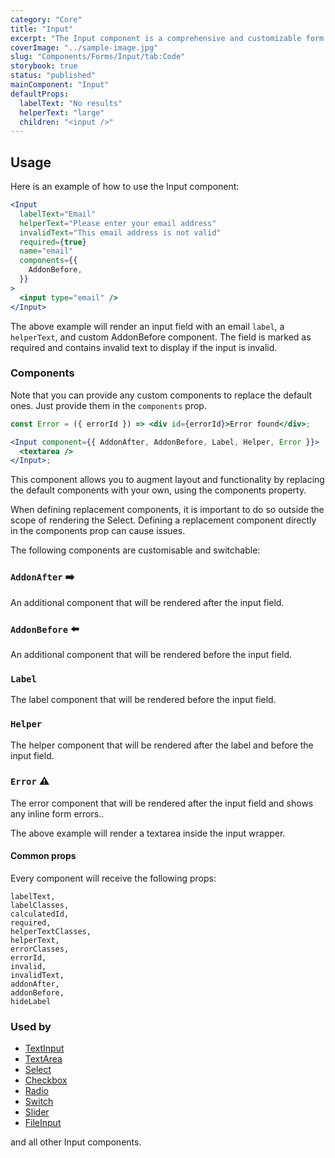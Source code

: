 ```yaml
---
category: "Core"
title: "Input"
excerpt: "The Input component is a comprehensive and customizable form input wrapper that provides options for labels, helper text, error messages, and additional child content."
coverImage: "../sample-image.jpg"
slug: "Components/Forms/Input/tab:Code"
storybook: true
status: "published"
mainComponent: "Input"
defaultProps:
  labelText: "No results"
  helperText: "large"
  children: "<input />"
---
```


## Usage

Here is an example of how to use the Input component:

```jsx
<Input
  labelText="Email"
  helperText="Please enter your email address"
  invalidText="This email address is not valid"
  required={true}
  name="email"
  components={{
    AddonBefore,
  }}
>
  <input type="email" />
</Input>
```

The above example will render an input field with an email `label`, a `helperText`, and custom AddonBefore component. The field is marked as required and contains invalid text to display if the input is invalid.

### Components

Note that you can provide any custom components to replace the default ones. Just provide them in the `components` prop.

```jsx
const Error = ({ errorId }) => <div id={errorId}>Error found</div>;

<Input component={{ AddonAfter, AddonBefore, Label, Helper, Error }}>
  <textarea />
</Input>;
```

This component allows you to augment layout and functionality by replacing the default components with your own, using the components property.

When defining replacement components, it is important to do so outside the scope of rendering the Select. Defining a replacement component directly in the components prop can cause issues.

The following components are customisable and switchable:

### `AddonAfter` ➡️

An additional component that will be rendered after the input field.

### `AddonBefore` ⬅️

An additional component that will be rendered before the input field.

### `Label`

The label component that will be rendered before the input field.

### `Helper`

The helper component that will be rendered after the label and before the input field.

### `Error` ⚠️

The error component that will be rendered after the input field and shows any inline form errors..

The above example will render a textarea inside the input wrapper.

#### Common props

Every component will receive the following props:

```
labelText,
labelClasses,
calculatedId,
required,
helperTextClasses,
helperText,
errorClasses,
errorId,
invalid,
invalidText,
addonAfter,
addonBefore,
hideLabel
```

### Used by

- [TextInput](./textinput)
- [TextArea](./textarea)
- [Select](./select)
- [Checkbox](./checkbox)
- [Radio](./radio)
- [Switch](./switch)
- [Slider](./slider)
- [FileInput](./fileinput)

and all other Input components.
